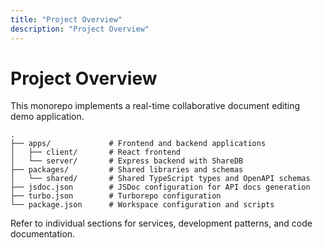 ```yaml
---
title: "Project Overview"
description: "Project Overview"
---
```


# Project Overview

This monorepo implements a real-time collaborative document editing demo application.

```text
.
├── apps/             # Frontend and backend applications
│   ├── client/       # React frontend
│   └── server/       # Express backend with ShareDB
├── packages/         # Shared libraries and schemas
│   └── shared/       # Shared TypeScript types and OpenAPI schemas
├── jsdoc.json        # JSDoc configuration for API docs generation
├── turbo.json        # Turborepo configuration
└── package.json      # Workspace configuration and scripts
```

Refer to individual sections for services, development patterns, and code documentation.
